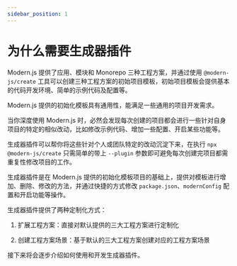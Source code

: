 ```yaml
---
sidebar_position: 1
---
```


# 为什么需要生成器插件

Modern.js 提供了应用、模块和 Monorepo 三种工程方案，并通过使用 `@modern-js/create` 工具可以创建三种工程方案的初始项目模板，初始项目模板会提供基本的代码开发环境、简单的示例代码及配置等。

Modern.js 提供的初始化模板具有通用性，能满足一些通用的项目开发需求。

当你深度使用 Modern.js 时，必然会发现每次创建的项目都会进行一些针对自身项目的特定的相似改动，比如修改示例代码、增加一些配置、开启某些功能等。

生成器插件可以帮你将这些针对个人或团队特定的改动沉淀下来，在执行 `npx @modern-js/create` 只需简单的带上 `--plugin` 参数即可避免每次创建完项目都需重复性修改项目的工作。

生成器插件是在 Modern.js 提供的初始化模板项目的基础上，提供对模板进行增加、删除、修改的方法，并通过快捷的方式修改 `package.json`、`modernConfig` 配置和开启功能等操作。

生成器插件提供了两种定制化方式：

1. 扩展工程方案：直接对默认提供的三大工程方案进行定制化

2. 创建工程方案场景：基于默认的三大工程方案创建对应的工程方案场景

接下来将会逐步介绍如何使用和开发生成器插件。
